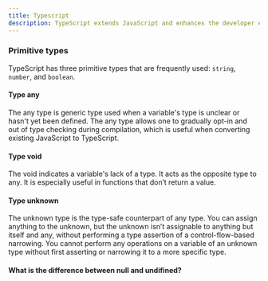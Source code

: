 ```yaml
---
title: Typescript
description: TypeScript extends JavaScript and enhances the developer experience.
---
```


### Primitive types

TypeScript has three primitive types that are frequently used: `string`, `number`, and `boolean`.

#### Type any

The any type is generic type used when a variable's type is unclear or hasn't yet been defined.
The any type allows one to gradually opt-in and out of type checking during compilation, which is useful when converting existing JavaScript to TypeScript.

#### Type void

The void indicates a variable's lack of a type. It acts as the opposite type to any. It is especially useful in functions that don’t return a value.

#### Type unknown

The unknown type is the type-safe counterpart of any type. You can assign anything to the unknown, but the unknown isn’t assignable to anything but itself and any, without performing a type assertion of a control-flow-based narrowing. You cannot perform any operations on a variable of an unknown type without first asserting or narrowing it to a more specific type.

#### What is the difference between null and undifined?
